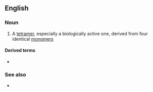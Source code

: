 ==English==

===Noun===
{{en-noun}}

# {{lb|en|chemistry|biochemistry}} A [[tetramer]], especially a biologically active one, derived from four identical [[monomer]]s

====Derived terms====
* {{l|en|homotetrameric}}

===See also===
* {{l|en|heterotetramer}}